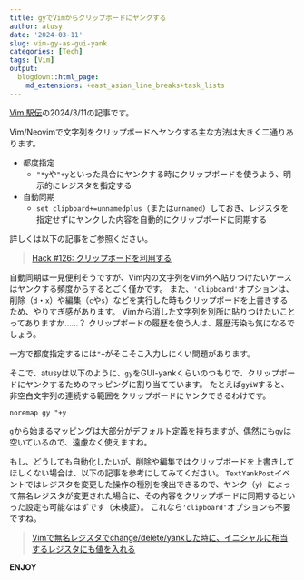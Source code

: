 ```yaml
---
title: gyでVimからクリップボードにヤンクする
author: atusy
date: '2024-03-11'
slug: vim-gy-as-gui-yank
categories: [Tech]
tags: [Vim]
output:
  blogdown::html_page:
    md_extensions: +east_asian_line_breaks+task_lists
---
```


[Vim 駅伝](https://vim-jp.org/ekiden/)の2024/3/11の記事です。

Vim/Neovimで文字列をクリップボードへヤンクする主な方法は大きく二通りあります。

- 都度指定
  - `"*y`や`"+y`といった具合にヤンクする時にクリップボードを使うよう、明示的にレジスタを指定する
- 自動同期
  - `set clipboard+=unnamedplus`（または`unnamed`）しておき、レジスタを指定せずにヤンクした内容を自動的にクリップボードに同期する

詳しくは以下の記事をご参照ください。

> [Hack #126: クリップボードを利用する](https://vim-jp.org/vim-users-jp/2010/02/21/Hack-126.html)

自動同期は一見便利そうですが、Vim内の文字列をVim外へ貼りつけたいケースはヤンクする頻度からするとごく僅かです。
また、`'clipboard'`オプションは、削除（`d`・`x`）や編集（`c`や`s`）などを実行した時もクリップボードを上書きするため、やりすぎ感があります。
Vimから消した文字列を別所に貼りつけたいことってありますか……？
クリップボードの履歴を使う人は、履歴汚染も気になるでしょう。


一方で都度指定するには`"+`がそこそこ入力しにくい問題があります。

そこで、atusyは以下のように、`gy`をGUI-yankくらいのつもりで、クリップボードにヤンクするためのマッピングに割り当てています。
たとえば`gyiW`すると、非空白文字列の連続する範囲をクリップボードにヤンクできるわけです。

```vim
noremap gy "+y
```

`g`から始まるマッピングは大部分がデフォルト定義を持ちますが、偶然にも`gy`は空いているので、遠慮なく使えますね。

もし、どうしても自動化したいが、削除や編集ではクリップボードを上書きしてほしくない場合は、以下の記事を参考にしてみてください。
`TextYankPost`イベントではレジスタを変更した操作の種別を検出できるので、ヤンク（`y`）によって無名レジスタが変更された場合に、その内容をクリップボードに同期するといった設定も可能なはずです（未検証）。
これなら`'clipboard'`オプションも不要ですね。

> [Vimで無名レジスタでchange/delete/yankした時に、イニシャルに相当するレジスタにも値を入れる](https://blog.atusy.net/2023/12/17/vim-easy-to-remember-regnames/)

**ENJOY**
